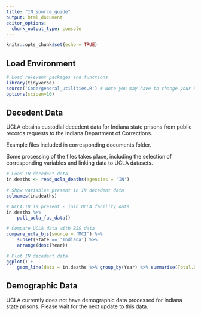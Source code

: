 ```yaml
---
title: "IN_source_guide"
output: html_document
editor_options: 
  chunk_output_type: console
---
```


```r
knitr::opts_chunk$set(echo = TRUE)
```

## Load Environment

```r
# Load relevent packages and functions
library(tidyverse)
source('Code/general_utilities.R') # Note you may have to change your Rmarkdown option for evaluate chunks to project instead of document
options(scipen=10)
```

## Decedent Data

UCLA obtains custodial decedent data for Indiana state prisons from public records requests to the Indiana Department of Corrections.

Example files included in corresponding documents folder. 

Some processing of the files takes place, including the selection of corresponding variables and linking data to UCLA datasets. 

```r
# Load IN decedent data
in.deaths <- read_ucla_deaths(agencies = 'IN')

# Show variables present in IN decedent data
colnames(in.deaths)

# UCLA.ID is present - join UCLA facility data
in.deaths %>%
    pull_ucla_fac_data()

# Compare UCLA data with BJS data
compare_ucla_bjs(source = 'MCI') %>%
    subset(State == 'Indiana') %>%
    arrange(desc(Year))

# Plot IN decedent data 
ggplot() +
    geom_line(data = in.deaths %>% group_by(Year) %>% summarise(Total.Deaths = n()),aes(x = Year, y = Total.Deaths))

```


## Demographic Data

UCLA currently does not have demographic data processed for Indiana state prisons. Please wait for the next update to this data. 
